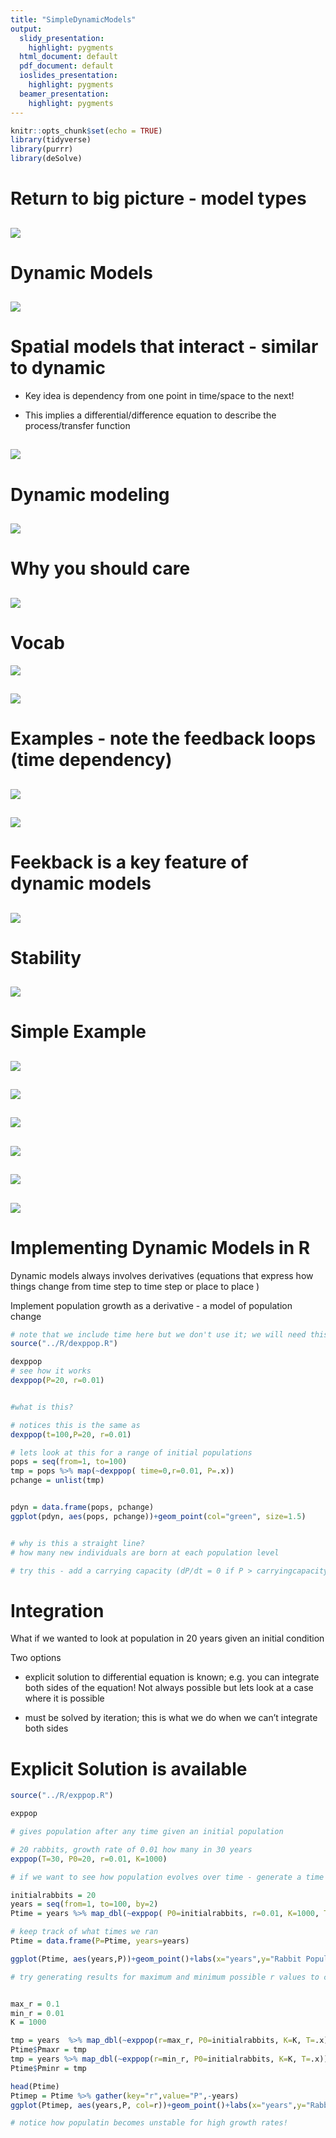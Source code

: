 ```yaml
---
title: "SimpleDynamicModels"
output:
  slidy_presentation:
    highlight: pygments
  html_document: default
  pdf_document: default
  ioslides_presentation:
    highlight: pygments
  beamer_presentation:
    highlight: pygments
---
```



```r
knitr::opts_chunk$set(echo = TRUE)
library(tidyverse)
library(purrr)
library(deSolve)
```

# Return to big picture - model types

![](../lectures/dynamicmodels/dynamicmodels.001.jpeg)
---

# Dynamic Models

![](../lectures/dynamicmodels/dynamicmodels.002.jpeg)
---

# Spatial models that interact - similar to dynamic

* Key idea is dependency from one point in time/space to the next!

* This implies a differential/difference equation to describe the process/transfer function

![](../lectures/dynamicmodels/dynamicmodels.003.jpeg)
---

# Dynamic modeling

![](../lectures/dynamicmodels/dynamicmodels.004.jpeg)
---

# Why you should care

![](../lectures/dynamicmodels/dynamicmodels.005.jpeg)
---

# Vocab

![](../lectures/dynamicmodels/dynamicmodels.006.jpeg)

![](../lectures/dynamicmodels/dynamicmodels.007.jpeg)
---

# Examples - note the feedback loops (time dependency)

![](../lectures/dynamicmodels/dynamicmodels.008.jpeg)
---
![](../lectures/dynamicmodels/dynamicmodels.009.jpeg)
---

# Feekback is a key feature of dynamic models

![](../lectures/dynamicmodels/dynamicmodels.010.jpeg)
---

# Stability

![](../lectures/dynamicmodels/dynamicmodels.011.jpeg)
---

# Simple Example

![](../lectures/dynamicmodels/dynamicmodels.012.jpeg)
---
![](../lectures/dynamicmodels/dynamicmodels.013.jpeg)
---
![](../lectures/dynamicmodels/dynamicmodels.014.jpeg)
---
![](../lectures/dynamicmodels/dynamicmodels.015.jpeg)
---
![](../lectures/dynamicmodels/dynamicmodels.016.jpeg)
---
![](../lectures/dynamicmodels/dynamicmodels.017.jpeg)
---

# Implementing Dynamic Models in R

Dynamic models always involves derivatives (equations that express how things change from time step to time step or place to place )


Implement population growth as a derivative - a model of population change

```r

# note that we include time here but we don't use it; we will need this later
source("../R/dexppop.R")

dexppop
# see how it works
dexppop(P=20, r=0.01)


#what is this?

# notices this is the same as
dexppop(t=100,P=20, r=0.01)

# lets look at this for a range of initial populations
pops = seq(from=1, to=100)
tmp = pops %>% map(~dexppop( time=0,r=0.01, P=.x))
pchange = unlist(tmp)


pdyn = data.frame(pops, pchange)
ggplot(pdyn, aes(pops, pchange))+geom_point(col="green", size=1.5)


# why is this a straight line?
# how many new individuals are born at each population level

# try this - add a carrying capacity (dP/dt = 0 if P > carryingcapacity)
```


# Integration

What if we wanted to look at population in 20 years given an initial condition

Two options

* explicit solution to differential equation is known; e.g. you can integrate both sides of the equation! Not always possible but lets look at a case where it is possible

* must be solved by iteration; this is what we do when we can't integrate both sides 

# Explicit Solution is available

```r
source("../R/exppop.R")

exppop

# gives population after any time given an initial population

# 20 rabbits, growth rate of 0.01 how many in 30 years
exppop(T=30, P0=20, r=0.01, K=1000)

# if we want to see how population evolves over time - generate a time series by running our model for each point in time

initialrabbits = 20
years = seq(from=1, to=100, by=2)
Ptime = years %>% map_dbl(~exppop( P0=initialrabbits, r=0.01, K=1000, T=.x))

# keep track of what times we ran
Ptime = data.frame(P=Ptime, years=years)

ggplot(Ptime, aes(years,P))+geom_point()+labs(x="years",y="Rabbit Population")

# try generating results for maximum and minimum possible r values to compare (guess at what you think)


max_r = 0.1
min_r = 0.01
K = 1000

tmp = years  %>% map_dbl(~exppop(r=max_r, P0=initialrabbits, K=K, T=.x))
Ptime$Pmaxr = tmp
tmp = years %>% map_dbl(~exppop(r=min_r, P0=initialrabbits, K=K, T=.x))
Ptime$Pminr = tmp

head(Ptime)
Ptimep = Ptime %>% gather(key="r",value="P",-years)
ggplot(Ptimep, aes(years,P, col=r))+geom_point()+labs(x="years",y="Rabbit Population")

# notice how populatin becomes unstable for high growth rates! 


```

